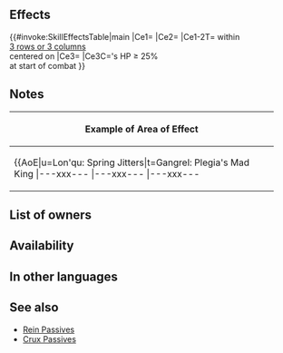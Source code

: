 {{Weapon Infobox
|tagid=SID_春光の斧
|intID=4617
|image=wep_ax168
|exclusive=0
|weaponType=Axe
|cost=200
|might=10
|range=1
|effect=Inflicts Atk/Spd/Def/Res-5 on foes within 3 rows or 3 columns centered on unit and neutralizes effects that grant "Special cooldown charge +X" to those foes during their combat.<br><br>At start of combat, if unit's HP ≥ 25%, unit deals +X × 5 damage during combat (max 20; X = number of foes within 3 spaces of target, including target; excluding area-of-effect Specials).
|required=Steel Axe
|next=Spring-Air Axe+
|promotionRarity=5
|promotionTier=1
|properties=
}}
==Effects==
{{#invoke:SkillEffectsTable|main
|Ce1={{Eft|Temporary debuffs|Atk/Spd/Def/Res|5}}
|Ce2={{Eft|Neutralize Accelerate Charge}}
|Ce1-2T={{Tgt|Foes}} within<br>[[3 rows or 3 columns]]<br>centered on {{Tgt|Unit}}
|Ce3={{Eft|Damage Boost|5 x {{Tgt|Foes}} [[within 3 spaces|within 3<br>spaces]] of {{Tgt|Target Foe}}<br>(including {{Tgt|Target Foe}})|max=20}}
|Ce3C={{Tgt|Unit}}'s HP  ≥ 25%<br>at start of combat
}}
==Notes==
{{Temporary buffs}}
{{CooldownChargePlusNeutralization}}
{{FoesCombatEffect|temporary debuffs and neutralize "special cooldown charge +X" effects}}
{{FlatDamageBoost|X (max: 20)}}
{|class="wikitable default mw-collapsible" 
!Example of Area of Effect
|-
|align="middle" style="max-width:450px;margin:auto"|{{AoE|u=Lon'qu: Spring Jitters|t=Gangrel: Plegia's Mad King
|---xxx---
|---xxx---
|---xxx---
|xxxxxxxxx
|xxxxuxxxx
|xxxxxxxxx
|---xxx---
|---xtx---
|---xxx---
}}
|}
==List of owners==
{{Skill Hero List}}
==Availability==
{{PassiveFocusList}}
{{PassiveDistributionList}}
{{PassiveCombatManualList}}
==In other languages==
{{OtherLanguages
|japanese=
|german=
|spanishEU=
|spanishLA=
|french=
|italian=
|chineseTW=
|portuguese=
}}
==See also==
{{See also skills|cond=(Description LIKE '%inflicts %/%rows%neutralizes%"Special cooldown charge +X"%' OR Description LIKE '%rows%inflicts %/%neutralizes%"Special cooldown charge +X"%' OR Description LIKE '%number of foes within _ spaces of target%') AND Exclusive='1'}}
* [[Rein Passives]]
* [[Skill families/A Passives#Crux|Crux Passives]]
{{Weapons Navbox}}